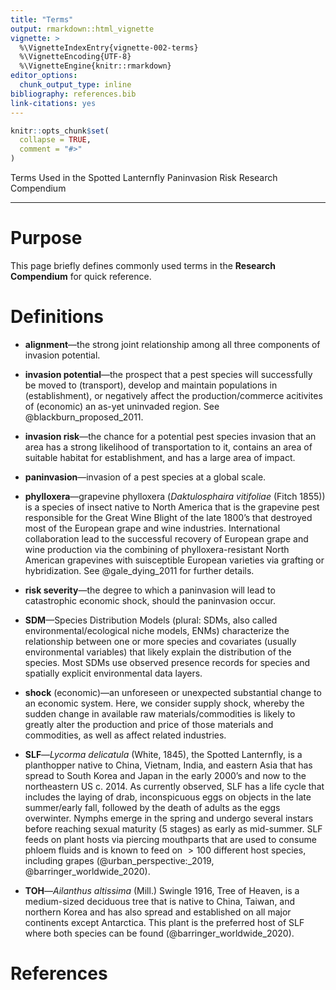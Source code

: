```yaml
---
title: "Terms"
output: rmarkdown::html_vignette
vignette: >
  %\VignetteIndexEntry{vignette-002-terms}
  %\VignetteEncoding{UTF-8}
  %\VignetteEngine{knitr::rmarkdown}
editor_options: 
  chunk_output_type: inline
bibliography: references.bib
link-citations: yes
---
```


```r
knitr::opts_chunk$set(
  collapse = TRUE,
  comment = "#>"
)
```

Terms Used in the Spotted Lanternfly Paninvasion Risk Research Compendium

***

# Purpose

This page briefly defines commonly used terms in the **Research Compendium** for quick reference.

# Definitions

- **alignment**---the strong joint relationship among all three components of invasion potential.

\newline

- **invasion potential**---the prospect that a pest species will successfully be moved to (transport), develop and maintain populations in (establishment), or negatively affect the production/commerce acitivites of (economic) an as-yet uninvaded region. See @blackburn_proposed_2011.

\newline

- **invasion risk**---the chance for a potential pest species invasion that an area has a strong likelihood of transportation to it, contains an area of suitable habitat for establishment, and has a large area of impact. 

\newline

- **paninvasion**---invasion of a pest species at a global scale.

\newline

- **phylloxera**---grapevine phylloxera (*Daktulosphaira vitifoliae* (Fitch 1855)) is a species of insect native to North America that is the grapevine pest responsible for the Great Wine Blight of the late 1800's that destroyed most of the European grape and wine industries. International collaboration lead to the successful recovery of European grape and wine production via the combining of phylloxera-resistant North American grapevines with suisceptible European varieties via grafting or hybridization. See @gale_dying_2011 for further details.

\newline

- **risk severity**---the degree to which a paninvasion will lead to catastrophic economic shock, should the paninvasion occur.

\newline

- **SDM**---Species Distribution Models (plural: SDMs, also called environmental/ecological niche models, ENMs) characterize the relationship between one or more species and covariates (usually environmental variables) that likely explain the distribution of the species. Most SDMs use observed presence records for species and spatially explicit environmental data layers.

\newline

- **shock** (economic)---an unforeseen or unexpected substantial change to an economic system. Here, we consider supply shock, whereby the sudden change in available raw materials/commodities is likely to greatly alter the production and price of those materials and commodities, as well as affect related industries.

\newline

- **SLF**---*Lycorma delicatula* (White, 1845), the Spotted Lanternfly, is a planthopper native to China, Vietnam, India, and eastern Asia that has spread to South Korea and Japan in the early 2000's and now to the northeastern US c. 2014. As currently observed, SLF has a life cycle that includes the laying of drab, inconspicuous eggs on objects in the late summer/early fall, followed by the death of adults as the eggs overwinter. Nymphs emerge in the spring and undergo several instars before reaching sexual maturity (5 stages) as early as mid-summer. SLF feeds on plant hosts via piercing mouthparts that are used to consume phloem fluids and is known to feed on $>100$ different host species, including grapes (@urban_perspective:_2019, @barringer_worldwide_2020).

\newline

- **TOH**---*Ailanthus altissima* (Mill.) Swingle 1916, Tree of Heaven, is a medium-sized deciduous tree that is native to China, Taiwan, and northern Korea and has also spread and established on all major continents except Antarctica. This plant is the preferred host of SLF where both species can be found (@barringer_worldwide_2020).

# References
